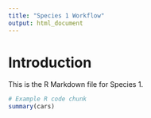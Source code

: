 ```yaml
---
title: "Species 1 Workflow"
output: html_document
---
```


# Introduction

This is the R Markdown file for Species 1.

```r
# Example R code chunk
summary(cars)
```

